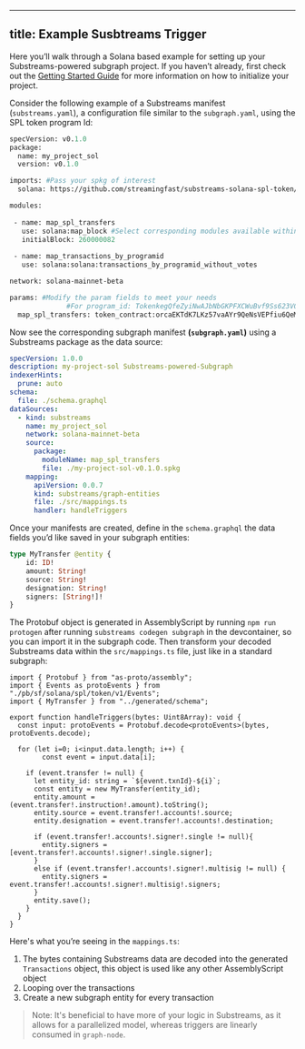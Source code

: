 
---
title: Example Susbtreams Trigger
---

Here you’ll walk through a Solana based example for setting up your Substreams-powered subgraph project. If you haven’t already, first check out the [Getting Started Guide](https://github.com/streamingfast/substreams/blob/enol/how-to-guides/docs/new/how-to-guides/intro-how-to-guides.md) for more information on how to initialize your project. 

Consider the following example of a Substreams manifest (`substreams.yaml`), a configuration file similar to the `subgraph.yaml`, using the SPL token program Id:

```graphql
specVersion: v0.1.0
package:
  name: my_project_sol
  version: v0.1.0

imports: #Pass your spkg of interest 
  solana: https://github.com/streamingfast/substreams-solana-spl-token/raw/master/tokens/solana-spl-token-v0.1.0.spkg

modules:
   
 - name: map_spl_transfers
   use: solana:map_block #Select corresponding modules available within your spkg
   initialBlock: 260000082
   
 - name: map_transactions_by_programid
   use: solana:solana:transactions_by_programid_without_votes 

network: solana-mainnet-beta

params: #Modify the param fields to meet your needs
			  #For program_id: TokenkegQfeZyiNwAJbNbGKPFXCWuBvf9Ss623VQ5DA
  map_spl_transfers: token_contract:orcaEKTdK7LKz57vaAYr9QeNsVEPfiu6QeMU1kektZE
```

 

Now see the corresponding subgraph manifest **(`subgraph.yaml`)** using a Substreams package as the data source:

```yaml
specVersion: 1.0.0
description: my-project-sol Substreams-powered-Subgraph
indexerHints:
  prune: auto
schema:
  file: ./schema.graphql
dataSources:
  - kind: substreams
    name: my_project_sol
    network: solana-mainnet-beta
    source:
      package:
        moduleName: map_spl_transfers
        file: ./my-project-sol-v0.1.0.spkg
    mapping:
      apiVersion: 0.0.7
      kind: substreams/graph-entities
      file: ./src/mappings.ts
      handler: handleTriggers
```

Once your manifests are created, define in the `schema.graphql` the data fields you’d like saved in your subgraph entities: 

```graphql
type MyTransfer @entity {
    id: ID!
    amount: String!
    source: String!
    designation: String!
    signers: [String!]!
}
```

The Protobuf object is generated in AssemblyScript by running `npm run protogen` after running `substreams codegen subgraph` in the devcontainer, so you can import it in the subgraph code. Then transform your decoded Substreams data within the `src/mappings.ts` file, just like in a standard subgraph:

```tsx
import { Protobuf } from "as-proto/assembly";
import { Events as protoEvents } from "./pb/sf/solana/spl/token/v1/Events";
import { MyTransfer } from "../generated/schema";

export function handleTriggers(bytes: Uint8Array): void {
  const input: protoEvents = Protobuf.decode<protoEvents>(bytes, protoEvents.decode);
  
  for (let i=0; i<input.data.length; i++) {
		const event = input.data[i];
    
    if (event.transfer != null) {
      let entity_id: string = `${event.txnId}-${i}`;
      const entity = new MyTransfer(entity_id);
      entity.amount = (event.transfer!.instruction!.amount).toString(); 
      entity.source = event.transfer!.accounts!.source;
      entity.designation = event.transfer!.accounts!.destination; 
      
      if (event.transfer!.accounts!.signer!.single != null){
        entity.signers = [event.transfer!.accounts!.signer!.single.signer]; 
      } 
      else if (event.transfer!.accounts!.signer!.multisig != null) {
        entity.signers = event.transfer!.accounts!.signer!.multisig!.signers; 
      }
      entity.save();
    }
  }
}
```

Here's what you’re seeing in the `mappings.ts`:

1. The bytes containing Substreams data are decoded into the generated `Transactions` object, this object is used like any other AssemblyScript object
2. Looping over the transactions
3. Create a new subgraph entity for every transaction

> Note: It's beneficial to have more of your logic in Substreams, as it allows for a parallelized model, whereas triggers are  linearly consumed in `graph-node`.
>
